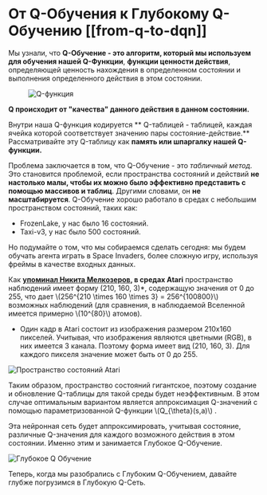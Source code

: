 # От Q-Обучения к Глубокому Q-Обучению [[from-q-to-dqn]]

Мы узнали, что **Q-Обучение - это алгоритм, который мы используем для обучения нашей Q-Функции**, **функции ценности действия**, определяющей ценность нахождения в определенном состоянии и выполнения определенного действия в этом состоянии.

<figure>
  <img src="https://huggingface.co/datasets/huggingface-deep-rl-course/course-images/resolve/main/en/unit3/Q-function.jpg" alt="Q-функция"/>
</figure>

**Q происходит от "качества" данного действия в данном состоянии.**

Внутри наша Q-функция кодируется ** Q-таблицей - таблицей, каждая ячейка которой соответствует значению пары состояние-действие.** Рассматривайте эту Q-таблицу как **память или шпаргалку нашей Q-функции.**

Проблема заключается в том, что Q-Обучение - это *табличный метод*. Это становится проблемой, если пространства состояний и действий **не настолько малы, чтобы их можно было эффективно представить с помощью массивов и таблиц**. Другими словами, он **не масштабируется**.
Q-Обучение хорошо работало в средах с небольшим пространством состояний, таких как:

- FrozenLake, у нас было 16 состояний.
- Taxi-v3, у нас было 500 состояний.

Но подумайте о том, что мы собираемся сделать сегодня: мы будем обучать агента играть в Space Invaders, более сложную игру, используя фреймы в качестве входных данных.

Как **[упоминал Никита Мелкозеров](https://twitter.com/meln1k), в средах Atari** пространство наблюдений имеет форму (210, 160, 3)*, содержащую значения от 0 до 255, что дает \\(256^{210 \times 160 \times 3} = 256^{100800}\\) возможных наблюдений (для сравнения, в наблюдаемой Вселенной имеется примерно \\(10^{80}\\) атомов).

* Один кадр в Atari состоит из изображения размером 210x160 пикселей. Учитывая, что изображения являются цветными (RGB), в них имеется 3 канала. Поэтому форма имеет вид (210, 160, 3). Для каждого пикселя значение может быть от 0 до 255.

<img src="https://huggingface.co/datasets/huggingface-deep-rl-course/course-images/resolve/main/en/unit4/atari.jpg" alt="Пространство состояний Atari"/>

Таким образом, пространство состояний гигантское, поэтому создание и обновление Q-таблицы для такой среды будет неэффективным. В этом случае оптимальным вариантом является аппроксимация Q-значений с помощью параметризованной Q-функции  \\(Q_{\theta}(s,a)\\)  .

Эта нейронная сеть будет аппроксимировать, учитывая состояние, различные Q-значения для каждого возможного действия в этом состоянии. Именно этим и занимается Глубокое Q-Обучение.

<img src="https://huggingface.co/datasets/huggingface-deep-rl-course/course-images/resolve/main/en/unit1/deep.jpg" alt="Глубокое Q Обучение"/>


Теперь, когда мы разобрались с Глубоким Q-Обучением, давайте глубже погрузимся в Глубокую Q-Сеть.

